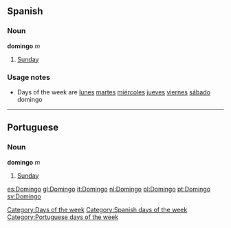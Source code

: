 ==Spanish==
===Noun===
'''domingo''' ''m''

#[[Sunday]]

===Usage notes===
* Days of the week are [[lunes]] [[martes]] [[miércoles]] [[jueves]] [[viernes]] [[sábado]] domingo

----

== Portuguese ==
===Noun===
'''domingo''' ''m''

#[[Sunday]]

[[Category:Days of the week]]
[[Category:Spanish days of the week]]
[[Category:Portuguese days of the week]]

[[es:Domingo]]
[[gl:Domingo]]
[[it:Domingo]]
[[nl:Domingo]]
[[pl:Domingo]]
[[pt:Domingo]]
[[sv:Domingo]]
